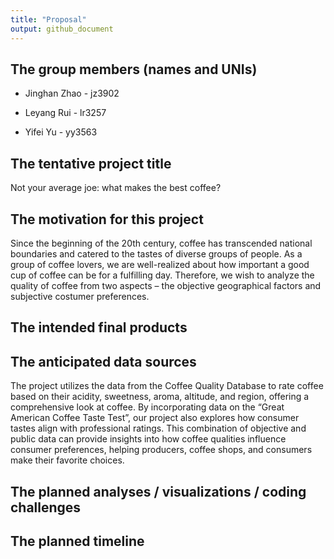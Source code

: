 ```yaml
---
title: "Proposal"
output: github_document
---
```


## The group members (names and UNIs)

* Jinghan Zhao - jz3902

* Leyang Rui - lr3257

* Yifei Yu - yy3563



## The tentative project title

Not your average joe: what makes the best coffee?


## The motivation for this project

Since the beginning of the 20th century, coffee has transcended national boundaries and catered to the tastes of diverse groups of people. As a group of coffee lovers, we are well-realized about how important a good cup of coffee can be for a fulfilling day. Therefore, we wish to analyze the quality of coffee from two aspects -- the objective geographical factors and subjective costumer preferences.

## The intended final products



## The anticipated data sources

The project utilizes the data from the Coffee Quality Database to rate coffee based on their acidity, sweetness, aroma, altitude, and region, offering a comprehensive look at coffee. By incorporating data on the "Great American Coffee Taste Test", our project also explores how consumer tastes align with professional ratings. This combination of objective and public data can provide insights into how coffee qualities influence consumer preferences, helping producers, coffee shops, and consumers make their favorite choices.

## The planned analyses / visualizations / coding challenges



## The planned timeline


